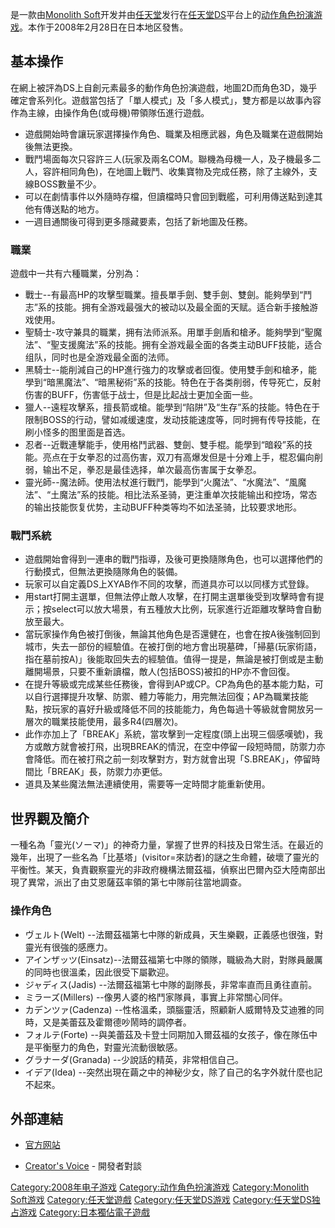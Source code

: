 {{NoteTA
| G1 = Games
}}
{{Infobox VG
| title = 靈光守護者
| japanese = ソーマブリンガー
| english = Soma Bringer
| image = File:Somabringer boxart.png
| caption = 游戏封面
| developer = [[Monolith_Soft|Monolith Soft]]
| publisher =[[任天堂|任天堂]]
| producer = 高橋哲哉
| director = 川端慎吾
| artist = 增田彰佳
| designer =
| writer = 嵯峨空哉
| composer = [[光田康典|光田康典]]
| engine =
| released = {{vgrelease|JP|2008年2月28日}}
| genre = [[动作角色扮演游戏|动作角色扮演]]
| modes = [[单人电子游戏|单人]]、[[多人电子游戏|多人]]（2～3人）
| platforms = [[任天堂DS|任天堂DS]]
}}

{{vgname|靈光守護者|ja=ソーマブリンガー|en=Soma Bringer}}是一款由[[Monolith_Soft|Monolith Soft]]开发并由[[任天堂|任天堂]]发行在[[任天堂DS|任天堂DS]]平台上的[[动作角色扮演游戏|动作角色扮演游戏]]。本作于2008年2月28日在日本地区發售。

== 基本操作 ==
{{prose|章节|time=2016-04-30}}

在網上被評為DS上自創元素最多的動作角色扮演遊戲，地圖2D而角色3D，幾乎確定會系列化。遊戲當包括了「單人模式」及「多人模式」，雙方都是以故事內容作為主線，由操作角色(或母機)帶領隊伍進行遊戲。

* 遊戲開始時會讓玩家選擇操作角色、職業及相應武器，角色及職業在遊戲開始後無法更換。
* 戰鬥場面每次只容許三人(玩家及兩名COM。聯機為母機一人，及子機最多二人，容許相同角色)，在地圖上戰鬥、收集寶物及完成任務，除了主線外，支線BOSS數量不少。
* 可以在劇情事件以外隨時存檔，但讀檔時只會回到戰艦，可利用傳送點到達其他有傳送點的地方。
* 一週目通關後可得到更多隱藏要素，包括了新地圖及任務。

=== 職業 ===

遊戲中一共有六種職業，分別為：

* 戰士--有最高HP的攻擊型職業。擅長單手劍、雙手劍、雙劍。能夠學到“鬥志”系的技能。拥有全游戏最强大的被动以及最全面的天赋。适合新手接触游戏使用。
* 聖騎士-攻守兼具的職業，拥有法师派系。用單手劍盾和槍矛。能夠學到“聖魔法”、“聖支援魔法”系的技能。拥有全游戏最全面的各类主动BUFF技能，适合组队，同时也是全游戏最全面的法师。
* 黑騎士--能削減自己的HP進行強力的攻擊或者回復。使用雙手劍和槍矛，能學到“暗黑魔法”、“暗黑秘術”系的技能。特色在于各类削弱，传导死亡，反射伤害的BUFF，伤害低于战士，但是比起战士更加全面一些。
* 獵人--遠程攻擊系，擅長箭或槍。能學到“陷阱”及“生存”系的技能。特色在于限制BOSS的行动，譬如减缓速度，发动技能速度等，同时拥有传导技能，在刷小怪多的图里面是首选。
* 忍者--近戰連擊能手，使用格鬥武器、雙劍、雙手棍。能學到“暗殺”系的技能。亮点在于女拳忍的过高伤害，双刀有高爆发但是十分难上手，棍忍偏向削弱，输出不足，拳忍是最佳选择，单次最高伤害属于女拳忍。
* 靈光師--魔法師。使用法杖進行戰鬥，能學到“火魔法”、“水魔法”、“風魔法”、“土魔法”系的技能。相比法系圣骑，更注重单次技能输出和控场，常态的输出技能恢复优势，主动BUFF种类等均不如法圣骑，比较要求地形。

=== 戰鬥系統 ===

* 遊戲開始會得到一連串的戰鬥指導，及後可更換隨隊角色，也可以選擇他們的行動摸式，但無法更換隨隊角色的裝備。
* 玩家可以自定義DS上XYAB作不同的攻擊，而道具亦可以以同樣方式登錄。
* 用start打開主選單，但無法停止敵人攻擊，在打開主選單後受到攻擊時會有提示；按select可以放大場景，有五種放大比例，玩家進行近距離攻擊時會自動放至最大。
* 當玩家操作角色被打倒後，無論其他角色是否還健在，也會在按A後強制回到城市，失去一部份的經驗值。在被打倒的地方會出現墓碑，「掃墓(玩家術語，指在墓前按A)」後能取回失去的經驗值。值得一提是，無論是被打倒或是主動離開場景，只要不重新讀檔，敵人(包括BOSS)被扣的HP亦不會回復。
* 在提升等級或完成某些任務後，會得到AP或CP。CP為角色的基本能力點，可以自行選擇提升攻擊、防禦、體力等能力，用完無法回復；AP為職業技能點，按玩家的喜好升級或降低不同的技能能力，角色每過十等級就會開放另一層次的職業技能使用，最多R4(四層次)。
* 此作亦加上了「BREAK」系統，當攻擊到一定程度(頭上出現三個感嘆號)，我方或敵方就會被打飛，出現BREAK的情況，在空中停留一段短時間，防禦力亦會降低。而在被打飛之前一刻攻擊對方，對方就會出現「S.BREAK」，停留時間比「BREAK」長，防禦力亦更低。
* 道具及某些魔法無法連續使用，需要等一定時間才能重新使用。

== 世界觀及簡介 ==
一種名為「靈光(ソーマ)」的神奇力量，掌握了世界的科技及日常生活。在最近的幾年，出現了一些名為「比基塔」(visitor=來訪者)的謎之生命體，破壞了靈光的平衡性。某天，負責觀察靈光的非政府機構法爾茲福，偵察出巴爾內亞大陸南部出現了異常，派出了由艾恩薩茲率領的第七中隊前往當地調查。

=== 操作角色 ===

* ヴェルト(Welt) --法爾茲福第七中隊的新成員，天生樂觀，正義感也很強，對靈光有很強的感應力。
* アインザッツ(Einsatz)--法爾茲福第七中隊的領隊，職級為大尉，對隊員嚴厲的同時也很溫柔，因此很受下屬歡迎。
* ジャディス(Jadis) --法爾茲福第七中隊的副隊長，非常率直而且勇往直前。
* ミラーズ(Millers) --像男人婆的格鬥家隊員，事實上非常關心同伴。
* カデンツァ(Cadenza) --性格溫柔，頭腦靈活，照顧新人威爾特及艾迪雅的同時，又是美蕾茲及霍爾德吵鬧時的調停者。
* フォルテ(Forte) --與美蕾茲及卡登士同期加入爾茲福的女孩子，像在隊伍中是平衡壓力的角色，對靈光流動很敏感。
* グラナーダ(Granada) --少說話的精英，非常相信自己。
* イデア(Idea) --突然出現在繭之中的神秘少女，除了自己的名字外就什麼也記不起來。

== 外部連結 ==

* {{ja}}[http://www.nintendo.co.jp/ds/ybsj/ 官方网站] {{Wayback|url=http://www.nintendo.co.jp/ds/ybsj/ |date=20210510014658 }}
* {{ja}}[https://web.archive.org/web/20080225193804/http://touch-ds.jp/crv/vol9/001.html Creator's Voice] - 開發者對談



{{DEFAULTSORT:Soma Bringer}}
[[Category:2008年电子游戏|Category:2008年电子游戏]]
[[Category:动作角色扮演游戏|Category:动作角色扮演游戏]]
[[Category:Monolith_Soft游戏|Category:Monolith Soft游戏]]
[[Category:任天堂遊戲|Category:任天堂遊戲]]
[[Category:任天堂DS游戏|Category:任天堂DS游戏]]
[[Category:任天堂DS独占游戏|Category:任天堂DS独占游戏]]
[[Category:日本獨佔電子遊戲|Category:日本獨佔電子遊戲]]